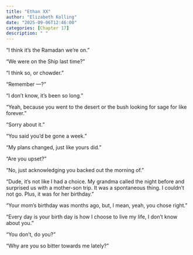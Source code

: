 ```yaml
---
title: "Ethan XX"
author: "Elizabeth Kolling"
date: "2025-09-06T12:46:00"
categories: [Chapter 17]
description: " "
---
```


“I think it’s the Ramadan we’re on.”

“We were on the Ship last time?”

“I think so, or chowder.”

“Remember —?”

“I don’t know, it’s been so long.”

"Yeah, because you went to the desert or the bush looking for sage for like forever." 

"Sorry about it."

"You said you'd be gone a week." 

"My plans changed, just like yours did." 

"Are you upset?"

"No, just acknowledging you backed out the morning of."

"Dude, it's not like I had a choice. My grandma called the night before and surprised us with a mother-son trip. It was a spontaneous thing. I couldn't not go. Plus, it was for her birthday."

"Your mom's birthday was months ago, but, I mean, yeah, you chose right." 

"Every day is your birth day is how I choose to live my life, I don't know about you." 

"You don't, do you?"

"Why are you so bitter towards me lately?"
